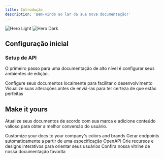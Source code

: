 ```yaml
---
title: Introdução
description: 'Bem-vindo ao lar da sua nova documentação!'
---
```


<img
  className="block dark:hidden"
  src="/images/hero-light.svg"
  alt="Hero Light"
/>
<img
  className="hidden dark:block"
  src="/images/hero-dashboard-norbaas.webp"
  alt="Hero Dark"
/>

## Configuração inicial
### Setup de API

O primeiro passo para uma documentação de alto nível é configurar seus ambientes de edição.

<CardGroup cols={2}>
  <Card
    title="Edit Your Docs"
    icon="pen-to-square"
    href="https://mintlify.com/docs/quickstart"
  >
    Configure seus documentos localmente para facilitar o desenvolvimento
  </Card>
  <Card
    title="Preview Changes"
    icon="image"
    href="https://mintlify.com/docs/development"
  >
    Visualize suas alterações antes de enviá-las para ter certeza de que estão perfeitas
  </Card>
</CardGroup>

## Make it yours

Atualize seus documentos de acordo com sua marca e adicione conteúdo valioso para obter a melhor conversão do usuário.

<CardGroup cols={2}>
  <Card
    title="Customize sua fintech"
    icon="palette"
    href="https://mintlify.com/docs/settings/global"
  >
    Customize your docs to your company's colors and brands
  </Card>
  <Card
    title="Reference APIs"
    icon="code"
    href="https://mintlify.com/docs/api-playground/openapi"
  >
    Gerar endpoints automaticamente a partir de uma especificação OpenAPI
  </Card>
  <Card
    title="Add Components"
    icon="screwdriver-wrench"
    href="https://mintlify.com/docs/components/accordion"
  >
    Crie recursos e designs interativos para orientar seus usuários
  </Card>
  <Card
    title="Get Inspiration"
    icon="stars"
    href="https://mintlify.com/customers"
  >
    Confira nossa vitrine de nossa documentação favorita
  </Card>
</CardGroup>
